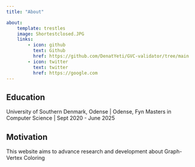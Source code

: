 ```yaml
---
title: "About"

about:
    template: trestles
    image: Shortestclosed.JPG
    links:
        - icon: github
          text: Github
          href: https://github.com/DenatYeti/GVC-validator/tree/main
        - icon: twitter
          text: twitter
          href: https://google.com
---
```

## Education

University of Southern Denmark, Odense | Odense, Fyn
Masters in Computer Science | Sept 2020 - June 2025

## Motivation

This website aims to advance research and development about Graph-Vertex Coloring

